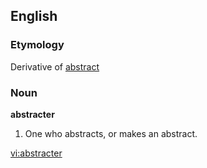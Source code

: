 ==English==

===Etymology===
Derivative of [[abstract]]
===Noun===
'''abstracter'''

#One who abstracts, or makes an abstract.

[[vi:abstracter]]